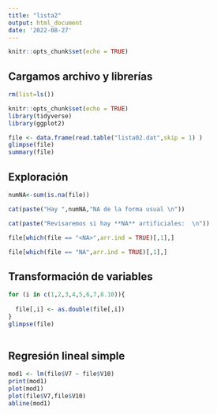 ---
title: "lista2"
output: html_document
date: '2022-08-27'
---

```{r setup, include=FALSE}
knitr::opts_chunk$set(echo = TRUE)
```

## Cargamos archivo y librerías

```{r setup, include=FALSE}

rm(list=ls())

knitr::opts_chunk$set(echo = TRUE)
library(tidyverse)
library(ggplot2)

```


```{r paged.print=FALSE}
file <- data.frame(read.table("lista02.dat",skip = 1) )
glimpse(file)
summary(file)

```
## Exploración

```{r paged.print=FALSE}
numNA<-sum(is.na(file))

cat(paste("Hay ",numNA,"NA de la forma usual \n"))

cat(paste("Revisaremos si hay **NA** artificiales:  \n"))

file[which(file == "<NA>",arr.ind = TRUE)[,1],]

file[which(file == "NA",arr.ind = TRUE)[,1],]
```
## Transformación de variables

```{r}

for (i in c(1,2,3,4,5,6,7,8.10)){
  
  file[,i] <- as.double(file[,i])
}
glimpse(file)
  
```


## Regresión lineal simple

```{r}

mod1 <- lm(file$V7 ~ file$V10)
print(mod1)
plot(mod1)
plot(file$V7,file$V10)
abline(mod1)
```

